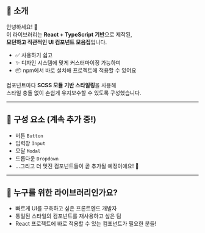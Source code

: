
<Meta title="Dotori UI 🌰" />

## 🎨 소개

안녕하세요! 👋  
이 라이브러리는 **React + TypeScript 기반**으로 제작된,  
**모던하고 직관적인 UI 컴포넌트 모음집**입니다.

- ✅ 사용하기 쉽고
- ✨ 디자인 시스템에 맞게 커스터마이징 가능하며
- 📦 npm에서 바로 설치해 프로젝트에 적용할 수 있어요

컴포넌트마다 **SCSS 모듈 기반 스타일링**을 사용해  
스타일 충돌 없이 손쉽게 유지보수할 수 있도록 구성했습니다.

---

## 🧩 구성 요소 (계속 추가 중!)

- 버튼 `Button`  
- 입력창 `Input`  
- 모달 `Modal`  
- 드롭다운 `Dropdown`  
- ...그리고 더 멋진 컴포넌트들이 곧 추가될 예정이에요! 🚀

---

## 💖 누구를 위한 라이브러리인가요?

- 빠르게 UI를 구축하고 싶은 프론트엔드 개발자
- 통일된 스타일의 컴포넌트를 재사용하고 싶은 팀
- React 프로젝트에 바로 적용할 수 있는 컴포넌트가 필요한 분들!